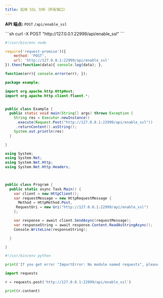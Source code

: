 ```yaml
---
title: 启用 SSL 分析（所有端口）
---
```


**API 端点:** `POST` `/api/enable_ssl`

<RequestExample>
```sh
curl -X POST "http://127.0.0.1:22999/api/enable_ssl"
```

```js NodeJS
#!/usr/bin/env node

require('request-promise')({
    method: 'POST',
    url: 'http://127.0.0.1:22999/api/enable_ssl'
}).then(function(data){ console.log(data); },

function(err){ console.error(err); });
```

```java Java
package example;

import org.apache.http.HttpHost;
import org.apache.http.client.fluent.*;


public class Example {
  public static void main(String[] args) throws Exception {
    String res = Executor.newInstance()
     .execute(Request.Post("http://127.0.0.1:22999/api/enable_ssl"))
     .returnContent().asString();
    System.out.println(res)
  }

}
```


```cs C#
using System;
using System.Net;
using System.Net.Http;
using System.Net.Http.Headers;

 

public class Program {
  public static async Task Main() {
    var client = new HttpClient();
    var requestMessage = new HttpRequestMessage {
      Method = HttpMethod.Post,
     RequestUri = new Uri("http://127.0.0.1:22999/api/enable_ssl")
    };

    var response = await client.SendAsync(requestMessage);
    var responseString = await response.Content.ReadAsStringAsync();
    Console.WriteLine(responseString);

  }

}
```

```python Python
#!/usr/bin/env python

print('If you get error "ImportError: No module named requests", please install it:\n$ sudo pip install requests');

import requests

r = requests.post('http://127.0.0.1:22999/api/enable_ssl')

print(r.content)
```
</RequestExample>